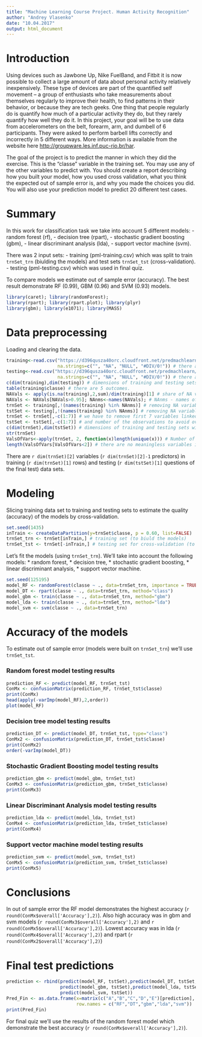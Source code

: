 ---
title: "Machine Learning Course Project. Human Activity Recognition"
author: "Andrey Vlasenko"
date: "10.04.2017"
output: html_document
---

# Introduction

Using devices such as Jawbone Up, Nike FuelBand, and Fitbit it is now possible to collect a large amount of data about personal activity relatively inexpensively. These type of devices are part of the quantified self movement – a group of enthusiasts who take measurements about themselves regularly to improve their health, to find patterns in their behavior, or because they are tech geeks. One thing that people regularly do is quantify how much of a particular activity they do, but they rarely quantify how well they do it. 
In this project, your goal will be to use data from accelerometers on the belt, forearm, arm, and dumbell of 6 participants. They were asked to perform barbell lifts correctly and incorrectly in 5 different ways. More information is available from the website here  <http://groupware.les.inf.puc-rio.br/har>.

The goal of the project is to predict the manner in which they did the exercise. This is the "classe" variable in the training set. You may use any of the other variables to predict with. You should create a report describing how you built your model, how you used cross validation, what you think the expected out of sample error is, and why you made the choices you did. You will also use your prediction model to predict 20 different test cases. 

# Summary
In this work for classification task we take into account 5 different models:
- random forest (rf), 
- decision tree (rpart), 
- stochastic gradient boosting (gbm), 
- linear discriminant analysis (lda), 
- support vector machine (svm).

There was 2 input sets: 
- training (pml-training.csv) which was split to train `trnSet_trn` (biulding the models) and test sets `trnSet_tst` (cross-validation).
- testing (pml-testing.csv) which was used in final quiz. 

To compare models we estimate out of sample error (accuracy). The best result demonstrate RF (0.99), GBM (0.96) and SVM (0.93) models.

```{r,results='hide',message=FALSE,warning=FALSE}
library(caret); library(randomForest); 
library(rpart); library(rpart.plot); library(plyr)
library(gbm); library(e1071); library(MASS)
```

# Data preprocessing
Loading and clearing the data.
```{r}
training<-read.csv("https://d396qusza40orc.cloudfront.net/predmachlearn/pml-training.csv",
                   na.strings=c("", "NA", "NULL", "#DIV/0!")) # there are NA values in the data
testing<-read.csv("https://d396qusza40orc.cloudfront.net/predmachlearn/pml-testing.csv",
                   na.strings=c("", "NA", "NULL", "#DIV/0!")) # there are NA values in the data
c(dim(training),dim(testing)) # dimensions of training and testing sets without NA vars
table(training$classe) # there are 5 outcomes.
NAVals <- apply(is.na(training),2,sum)/dim(training)[1] # share of NA values in data
NAVals <- NAVals[NAVals>0.95]; NAnms<-names(NAVals); # NAnms - names of useless variables
trnSet <- training[,!(names(training) %in% NAnms)] # removing NA variables from training
tstSet <- testing[,!(names(training) %in% NAnms)] # removing NA variables from testing
trnSet <- trnSet[,-c(1:7)] # we have to remove first 7 variables linked with time 
tstSet <- tstSet[,-c(1:7)] # and number of the observations to avoid overfitting of the model
c(dim(trnSet),dim(tstSet)) # dimensions of training and testing sets without NA vars
str(trnSet)
ValsOfVars<-apply(trnSet, 2, function(x)length(unique(x))) # Number of values for each variable
length(ValsOfVars[ValsOfVars<2]) # there are no meaningless variables in data (with only 1 value)
```
There are `r dim(trnSet)[2]` variables (`r dim(trnSet)[2]-1` predictors) in training (`r dim(trnSet)[1]` rows) and testing (`r dim(tstSet)[1]` questions of the final test) data sets.

# Modeling

Slicing training data set to training and testing sets to estimate the quality (accuracy) of the models by cross-validation.

```{r}
set.seed(1435)
inTrain <- createDataPartition(y=trnSet$classe, p = 0.60, list=FALSE)
trnSet_trn <- trnSet[inTrain,] # training set (to biuld the models)
trnSet_tst <- trnSet[-inTrain,] # testing set for cross-validation (to estimate error)
```

Let's fit the models (using `trnSet_trn`). We'll take into account the following models: 
* random forest, 
* decision tree, 
* stochastic gradient boosting, 
* linear discriminant analysis,
* support vector machine.

```{r,results='hide',message=FALSE,warning=FALSE,cache=TRUE}
set.seed(125195)
model_RF <- randomForest(classe ~ ., data=trnSet_trn, importance = TRUE)
model_DT <- rpart(classe ~ ., data=trnSet_trn, method="class")
model_gbm <- train(classe ~ ., data=trnSet_trn, method="gbm")
model_lda <- train(classe ~ ., data=trnSet_trn, method="lda")
model_svm <- svm(classe ~ ., data=trnSet_trn)
```

# Accuracy of the models
To estimate out of sample error (models were built on `trnSet_trn`) we'll use `trnSet_tst`.

### Random forest model testing results

```{r}
prediction_RF <- predict(model_RF, trnSet_tst)
ConMx <- confusionMatrix(prediction_RF, trnSet_tst$classe)
print(ConMx)
head(apply(-varImp(model_RF),2,order))
plot(model_RF)
```

### Decision tree model testing results

```{r}
prediction_DT <- predict(model_DT, trnSet_tst, type="class")
ConMx2 <- confusionMatrix(prediction_DT, trnSet_tst$classe)
print(ConMx2)
order(-varImp(model_DT))
```
### Stochastic Gradient Boosting model testing results

```{r}
prediction_gbm <- predict(model_gbm, trnSet_tst)
ConMx3 <- confusionMatrix(prediction_gbm, trnSet_tst$classe)
print(ConMx3)
```
### Linear Discriminant Analysis model testing results

```{r}
prediction_lda <- predict(model_lda, trnSet_tst)
ConMx4 <- confusionMatrix(prediction_lda, trnSet_tst$classe)
print(ConMx4)
```
### Support vector machine model testing results

```{r}
prediction_svm <- predict(model_svm, trnSet_tst)
ConMx5 <- confusionMatrix(prediction_svm, trnSet_tst$classe)
print(ConMx5)
```

# Conclusions 
In out of sample error the RF model demonstrates the highest accuracy (`r round(ConMx$overall['Accuracy'],2)`). Also high accuracy was in gbm and svm models (`r round(ConMx3$overall['Accuracy'],2)` and `r round(ConMx5$overall['Accuracy'],2)`). Lowest accuracy was in lda (`r round(ConMx4$overall['Accuracy'],2)`) and rpart (`r round(ConMx2$overall['Accuracy'],2)`)


# Final test predictions

```{r}
prediction <- rbind(predict(model_RF, tstSet),predict(model_DT, tstSet,type="class"),
                    predict(model_gbm, tstSet),predict(model_lda, tstSet),
                    predict(model_svm, tstSet))
Pred_Fin <- as.data.frame(x=matrix(c("A","B","C","D","E")[prediction], ncol = 20, nrow = 5),
                          row.names = c("RF","DT","gbm","lda","svm"))
print(Pred_Fin)
```
For final quiz we'll use the results of the random forest model which demonstrate the best accuracy (`r round(ConMx$overall['Accuracy'],2)`).